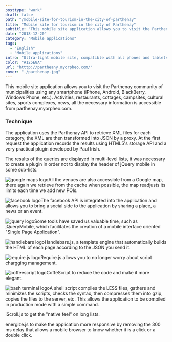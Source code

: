 ```yaml
---
posttype: "work"
draft: false
path: "/mobile-site-for-tourism-in-the-city-of-parthenay"
title: "Mobile site for tourism in the city of Parthenay"
subtitle: "This mobile site application allows you to visit the Parthenay community of municipalities using any smartphone."
date: "2018-12-20"
category: "Mobile applications"
tags: 
  - "English"
  - "Mobile applications"
intro: "Ultra-light mobile site, compatible with all phones and tablets. Native look & feel, toolbars, swipe page, etc."
color: "#125E8A"
url: "htttp://partheany.myorpheo.com/"
cover: "./parthenay.jpg"
---
```


This mobile site application allows you to visit the Parthenay community of municipalities using any smartphone (iPhone, Android, BlackBerry, Windows Phone, etc.). Activities, restaurants, cottages, campsites, cultural sites, sports complexes, news, all the necessary information is accessible from parthenay.myorpheo.com.

### Technique

The application uses the Parthenay API to retrieve XML files for each category, the XML are then transformed into JSON by a proxy. At the first request the application records the results using HTML5's storage API and a very practical plugin developed by Paul Irish.

The results of the queries are displayed in multi-level lists, it was necessary to create a plugin in order not to display the header of jQuery mobile in some sub-lists.

![google maps logo](./maps.jpg)All the venues are also accessible from a Google map, there again we retrieve from the cache when possible, the map readjusts its limits each time we add new POIs.  

![facebook logo](./facebook_logo_detail.jpg)The facebook API is integrated into the application and allows you to bring a social side to the application by sharing a place, a news or an event.  

![jquery logo](./jquery-logo.jpg)Some tools have saved us valuable time, such as jQueryMobile, which facilitates the creation of a mobile interface oriented "Single Page Application".

![handlebars logo](./handlebars_logo-1.jpg)Handlebars.js, a template engine that automatically builds the HTML of each page according to the JSON you send it.  

![require.js logo](./require.jpg)Require.js allows you to no longer worry about script chargging management.  

![coffeescript logo](./coffeescript_logo-553d0e0b9fc0a816ef444280eeabc84d.jpg)CoffeScript to reduce the code and make it more elegant.  

![bash terminal logo](./bash.png)A shell script compiles the LESS files, gathers and minimizes the scripts, checks the syntax, then compresses them into gzip, copies the files to the server, etc. This allows the application to be compiled in production mode with a simple command.  

iScroll.js to get the "native feel" on long lists.

energize.js to make the application more responsive by removing the 300 ms delay that allows a mobile browser to know whether it is a click or a double click.
